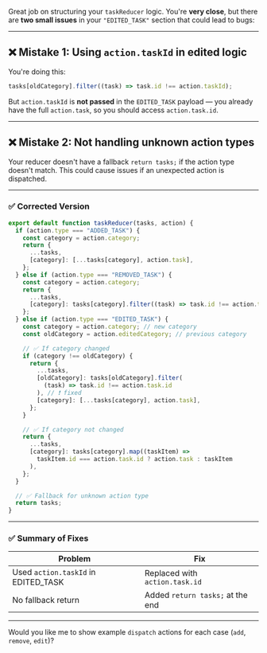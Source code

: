 Great job on structuring your `taskReducer` logic. You're **very close**, but there are **two small issues** in your `"EDITED_TASK"` section that could lead to bugs:

---

## ❌ Mistake 1: Using `action.taskId` in edited logic

You're doing this:

```js
tasks[oldCategory].filter((task) => task.id !== action.taskId);
```

But `action.taskId` is **not passed** in the `EDITED_TASK` payload — you already have the full `action.task`, so you should access `action.task.id`.

---

## ❌ Mistake 2: Not handling unknown action types

Your reducer doesn't have a fallback `return tasks;` if the action type doesn't match. This could cause issues if an unexpected action is dispatched.

---

### ✅ Corrected Version

```js
export default function taskReducer(tasks, action) {
  if (action.type === "ADDED_TASK") {
    const category = action.category;
    return {
      ...tasks,
      [category]: [...tasks[category], action.task],
    };
  } else if (action.type === "REMOVED_TASK") {
    const category = action.category;
    return {
      ...tasks,
      [category]: tasks[category].filter((task) => task.id !== action.taskId),
    };
  } else if (action.type === "EDITED_TASK") {
    const category = action.category; // new category
    const oldCategory = action.editedCategory; // previous category

    // ✅ If category changed
    if (category !== oldCategory) {
      return {
        ...tasks,
        [oldCategory]: tasks[oldCategory].filter(
          (task) => task.id !== action.task.id
        ), // ❗ fixed
        [category]: [...tasks[category], action.task],
      };
    }

    // ✅ If category not changed
    return {
      ...tasks,
      [category]: tasks[category].map((taskItem) =>
        taskItem.id === action.task.id ? action.task : taskItem
      ),
    };
  }

  // ✅ Fallback for unknown action type
  return tasks;
}
```

---

### ✅ Summary of Fixes

| Problem                             | Fix                              |
| ----------------------------------- | -------------------------------- |
| Used `action.taskId` in EDITED_TASK | Replaced with `action.task.id`   |
| No fallback return                  | Added `return tasks;` at the end |

---

Would you like me to show example `dispatch` actions for each case (`add`, `remove`, `edit`)?
